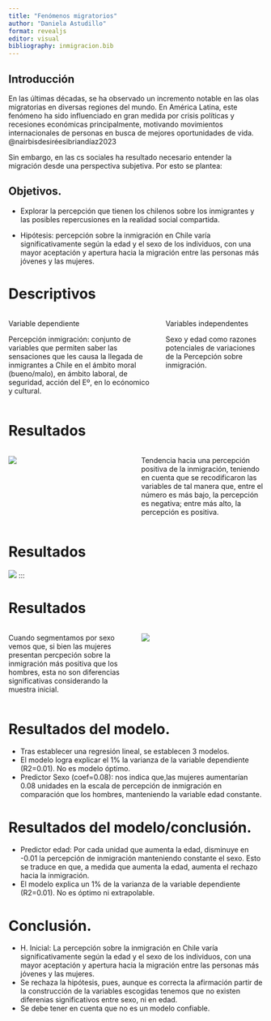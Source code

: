 ```yaml
---
title: "Fenómenos migratorios"
author: "Daniela Astudillo"
format: revealjs
editor: visual
bibliography: inmigracion.bib
---
```



## Introducción

En las últimas décadas, se ha observado un incremento notable en las olas migratorias en diversas regiones del mundo.
En América Latina, este fenómeno ha sido influenciado en gran medida por crisis políticas y recesiones económicas principalmente, motivando movimientos internacionales de personas en busca de mejores oportunidades de vida. @nairbisdesiréesibriandíaz2023

Sin embargo, en las cs sociales ha resultado necesario entender la migración desde una perspectiva subjetiva. Por esto se plantea:

## Objetivos.

::: {.incremental}

- Explorar la percepción que tienen los chilenos sobre los inmigrantes y las posibles repercusiones en la realidad social compartida. 
 
- Hipótesis: percepción sobre la inmigración en Chile varía significativamente según la edad y el sexo de los individuos, con una mayor aceptación y apertura hacia la migración entre las personas más jóvenes y las mujeres. 

:::

# Descriptivos

::: {.columns}

::: {.column width="60%"}

Variable dependiente

Percepción inmigración: conjunto de variables que permiten saber las sensaciones que les causa la llegada de inmigrantes a Chile en el ámbito moral (bueno/malo), en ámbito laboral, de seguridad, acción del Eº, en lo ecónomico y cultural.
:::

::: {.column width="40%"}

Variables independentes

Sexo y edad como razones potenciales de variaciones de la Percepción sobre inmigración.
::::

:::

# Resultados

:::: {.columns}

::: {.column width="50%"}
![](output/Graph.1_barra.png)
:::

::: {.column width="50%"}
Tendencia hacia una percepción positiva de la inmigración, teniendo en cuenta que se recodificaron las variables de tal manera que, entre el número es más bajo, la percepción es negativa; entre más alto, la percepción es positiva.
:::

::::

# Resultados

![](output/likert_percep.png)
:::

# Resultados

:::: {.columns}

::: {.column width="50%"}

Cuando segmentamos por sexo vemos que, si bien las mujeres presentan percpeción sobre la inmigración más positiva que los hombres, esta no son diferencias significativas considerando la muestra inicial.
:::

::: {.column width="50%"}

![](output/Graph.3_barra_sex.png)
:::

::::

# Resultados del modelo.

::: {.incremental}
- Tras establecer una regresión lineal, se establecen 3 modelos.
- El modelo logra explicar el 1%  la varianza de la variable dependiente (R2=0.01). No es modelo óptimo.
- Predictor Sexo (coef=0.08): nos indica que,las mujeres aumentarían 0.08 unidades en la escala de percepción de inmigración en comparación que los hombres, manteniendo la variable edad constante. 
:::
 
# Resultados del modelo/conclusión.

::: {.incremental}
- Predictor edad: Por cada unidad que aumenta la edad, disminuye en -0.01 la percepción de inmigración manteniendo constante el sexo. Esto se traduce en que, a medida que aumenta la edad, aumenta el rechazo hacia la inmigración.
- El modelo explica un 1%  de la varianza de la variable dependiente (R2=0.01). No es óptimo ni extrapolable.
:::

# Conclusión.

::: {.incremental}
- H. Inicial: La percepción sobre la inmigración en Chile varía significativamente según la edad y el sexo de los individuos, con una mayor aceptación y apertura hacia la migración entre las personas más jóvenes y las mujeres. 
- Se rechaza la hipótesis, pues, aunque es correcta la afirmación partir de la construcción de la variables escogidas tenemos que no existen diferenias significativos entre sexo, ni en edad. 
- Se debe tener en cuenta que no es un modelo confiable. 

:::


